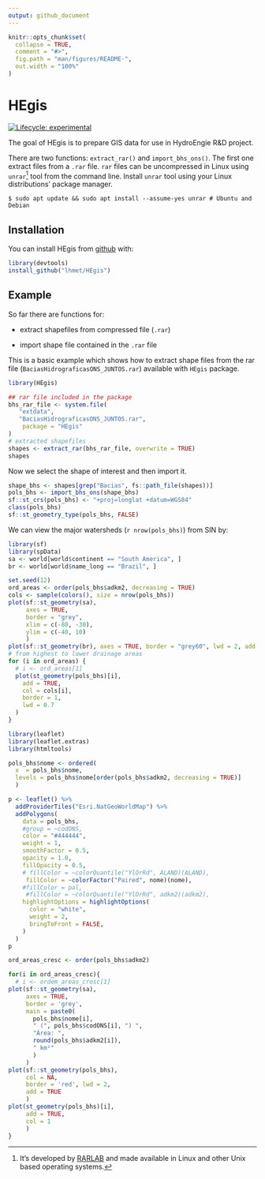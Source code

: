 ```yaml
---
output: github_document
---
```


<!-- README.md is generated from README.Rmd. Please edit that file -->

```r
knitr::opts_chunk$set(
  collapse = TRUE,
  comment = "#>",
  fig.path = "man/figures/README-",
  out.width = "100%"
)
```

# HEgis

<!-- badges: start -->
[![Lifecycle: experimental](https://img.shields.io/badge/lifecycle-experimental-orange.svg)](https://www.tidyverse.org/lifecycle/#experimental)
<!-- badges: end -->

The goal of HEgis is to prepare GIS data for use in HydroEngie R&D project.

There are two functions: `extract_rar()` and `import_bhs_ons()`. The first one
extract files from a `.rar` file. `rar` files can be uncompressed in Linux 
using `unrar`[^1] tool from the command line. Install `unrar` tool using your 
Linux distributions' package manager. 

```
$ sudo apt update && sudo apt install --assume-yes unrar # Ubuntu and Debian
```

[^1]: It's developed by [RARLAB](https://www.rarlab.com/download.htm) and made 
available in Linux and other Unix based operating systems.

## Installation

You can install HEgis from [github](https://github.com/lhmet/HEgis) with:

``` r
library(devtools)
install_github("lhmet/HEgis")
```

<!-- BEFORE RUN (RE)INSTALL THE PACKAGE -->

## Example

So far there are functions for:

- extract shapefiles from compressed file (`.rar`)

- import shape file contained in the `.rar` file

This is a basic example which shows how to extract shape files from the rar file 
(`BaciasHidrograficasONS_JUNTOS.rar`) available with `HEgis` package.

```r
library(HEgis)

## rar file included in the package
bhs_rar_file <- system.file(
   "extdata",
   "BaciasHidrograficasONS_JUNTOS.rar",
    package = "HEgis"
)
# extracted shapefiles
shapes <- extract_rar(bhs_rar_file, overwrite = TRUE)
shapes
```
Now we select the shape of interest and then import it.

```r
shape_bhs <- shapes[grep("Bacias", fs::path_file(shapes))]
pols_bhs <- import_bhs_ons(shape_bhs)
sf::st_crs(pols_bhs) <- "+proj=longlat +datum=WGS84"
class(pols_bhs)
sf::st_geometry_type(pols_bhs, FALSE)
```

We can view the major watersheds (`r nrow(pols_bhs)`) from SIN by:

```r
library(sf)
library(spData)
sa <- world[world$continent == "South America", ]
br <- world[world$name_long == "Brazil", ]

set.seed(12)
ord_areas <- order(pols_bhs$adkm2, decreasing = TRUE)
cols <- sample(colors(), size = nrow(pols_bhs))
plot(sf::st_geometry(sa), 
     axes = TRUE,
     border = "grey", 
     xlim = c(-80, -30),
     ylim = c(-40, 10)
     )
plot(sf::st_geometry(br), axes = TRUE, border = "grey60", lwd = 2, add = TRUE)
# from highest to lower drainage areas
for (i in ord_areas) {
  # i <- ord_areas[1]
  plot(st_geometry(pols_bhs)[i],
    add = TRUE,
    col = cols[i],
    border = 1,
    lwd = 0.7
  )
}

```


```r
library(leaflet)
library(leaflet.extras)
library(htmltools)

pols_bhs$nome <- ordered(
  x  = pols_bhs$nome, 
  levels = pols_bhs$nome[order(pols_bhs$adkm2, decreasing = TRUE)]
  )

p <- leaflet() %>%
  addProviderTiles("Esri.NatGeoWorldMap") %>%
  addPolygons(
    data = pols_bhs,
    #group = ~codONS,
    color = "#444444",
    weight = 1,
    smoothFactor = 0.5,
    opacity = 1.0,
    fillOpacity = 0.5,
    # fillColor = ~colorQuantile("YlOrRd", ALAND)(ALAND),
     fillColor = ~colorFactor("Paired", nome)(nome),
    #fillColor = pal,
     #fillColor = ~colorQuantile("YlOrRd", adkm2)(adkm2),
    highlightOptions = highlightOptions(
      color = "white",
      weight = 2,
      bringToFront = FALSE, 
    )
  )
p
```







```r
ord_areas_cresc <- order(pols_bhs$adkm2)

for(i in ord_areas_cresc){
  # i <- ordem_areas_cresc[1]
plot(sf::st_geometry(sa),
     axes = TRUE,
     border = 'grey', 
     main = paste0(
       pols_bhs$nome[i], 
       " (", pols_bhs$codONS[i], ") ",
       "Área: ",
       round(pols_bhs$adkm2[i]), 
       " km²"
       )
     )
plot(sf::st_geometry(pols_bhs),
     col = NA, 
     border = 'red', lwd = 2,
     add = TRUE
     )
plot(st_geometry(pols_bhs)[i], 
     add = TRUE, 
     col = 1
     )  
}
```

